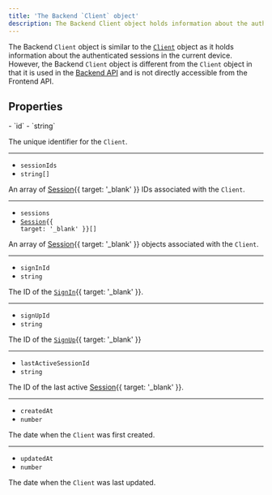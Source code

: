 ```yaml
---
title: 'The Backend `Client` object'
description: The Backend Client object holds information about the authenticated sessions in the current device. However, the Backend Client object is different from the Client object in that it is used in the Backend API.
---
```


The Backend `Client` object is similar to the [`Client`](/docs/references/javascript/client) object as it holds information about the authenticated sessions in the current device. However, the Backend `Client` object is different from the `Client` object in that it is used in the [Backend API](/docs/reference/backend-api/tag/Clients#operation/GetClient) and is not directly accessible from the Frontend API.

## Properties

<Properties>
  - `id`
  - `string`

  The unique identifier for the `Client`.

  ---

  - `sessionIds`
  - `string[]`

  An array of [Session](/docs/references/javascript/session){{ target: '_blank' }} IDs associated with the `Client`.

  ---

  - `sessions`
  - <code>[Session](/docs/references/javascript/session){{ target: '_blank' }}\[]</code>

  An array of [Session](/docs/references/javascript/session){{ target: '_blank' }} objects associated with the `Client`.

  ---

  - `signInId`
  - `string`

  The ID of the [`SignIn`](/docs/references/javascript/sign-in){{ target: '_blank' }}.

  ---

  - `signUpId`
  - `string`

  The ID of the [`SignUp`](/docs/references/javascript/sign-up){{ target: '_blank' }}

  ---

  - `lastActiveSessionId`
  - `string`

  The ID of the last active [Session](/docs/references/javascript/session){{ target: '_blank' }}.

  ---

  - `createdAt`
  - `number`

  The date when the `Client` was first created.

  ---

  - `updatedAt`
  - `number`

  The date when the `Client` was last updated.
</Properties>

